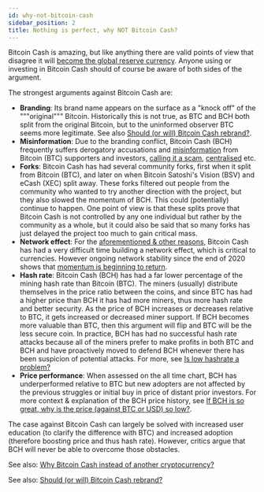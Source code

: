 ```yaml
---
id: why-not-bitcoin-cash
sidebar_position: 2
title: Nothing is perfect, why NOT Bitcoin Cash?
---
```


Bitcoin Cash is amazing, but like anything there are valid points of view that disagree it will [become the global reserve currency](/faqs/Global-Reserve-Currency/what-do-you-mean-global-reserve-currency). Anyone using or investing in Bitcoin Cash should of course be aware of both sides of the argument.

The strongest arguments against Bitcoin Cash are:

- **Branding**: Its brand name appears on the surface as a "knock off" of the """original""" Bitcoin. Historically this is not true, as BTC and BCH both split from the original Bitcoin, but to the uninformed observer BTC seems more legitimate. See also [Should (or will) Bitcoin Cash rebrand?](/faqs/BCH/will-bitcoin-cash-rebrand).
- **Misinformation**: Due to the branding conflict, Bitcoin Cash (BCH) frequently suffers derogatory accusations and [misinformation](/faqs/BCH-vs-BTC/why-is-there-so-much-propaganda-in-btc) from Bitcoin (BTC) supporters and investors, [calling it a scam](/faqs/Other/whats-with-the-name-bcash), [centralised](/faqs/Decentralisation/is-bitcoin-cash-decentralised) etc.
- **Forks**: Bitcoin Cash has had several community forks, first when it split from Bitcoin (BTC), and later on when Bitcoin Satoshi's Vision (BSV) and eCash (XEC) split away. These forks filtered out people from the community who wanted to try another direction with the project, but they also slowed the momentum of BCH. This could (potentially) continue to happen. One point of view is that these splits prove that Bitcoin Cash is not controlled by any one individual but rather by the community as a whole, but it could also be said that so many forks has just delayed the project too much to gain critical mass.
- **Network effect**: For the [aforementioned & other reasons](/faqs/BCH-vs-BTC/if-bch-is-so-great-why-is-the-price-low), Bitcoin Cash has had a very difficult time building a network effect, which is critical to currencies. However ongoing network stability since the end of 2020 shows that [momentum is beginning to return](/faqs/Other/is-bitcoin-cash-dead).
- **Hash rate**: Bitcoin Cash (BCH) has had a far lower percentage of the mining hash rate than Bitcoin (BTC). The miners (usually) distribute themselves in the price ratio between the coins, and since BTC has had a higher price than BCH it has had more miners, thus more hash rate and better security. As the price of BCH increases or decreases relative to BTC, it gets increased or decreased miner support. If BCH becomes more valuable than BTC, then this argument will flip and BTC will be the less secure coin. In practice, BCH has had no successful hash rate attacks because all of the miners prefer to make profits in both BTC and BCH and have proactively moved to defend BCH whenever there has been suspicion of potential attacks. For more, see [Is low hashrate a problem?](/faqs/BCH-vs-BTC/is-low-hashrate-a-problem)
- **Price performance**: When assessed on the all time chart, BCH has underperformed relative to BTC but new adopters are not affected by the previous struggles or initial buy in price of distant prior investors. For more context & explanation of the BCH price history, see [If BCH is so great, why is the price (against BTC or USD) so low?](/faqs/BCH-vs-BTC/if-bch-is-so-great-why-is-the-price-low).

The case against Bitcoin Cash can largely be solved with increased user education (to clarify the difference with BTC) and increased adoption (therefore boosting price and thus hash rate). However, critics argue that BCH will never be able to overcome those obstacles.

See also: [Why Bitcoin Cash instead of another cryptocurrency?](/faqs/BCH/why-bitcoin-cash)

See also: [Should (or will) Bitcoin Cash rebrand?](/faqs/BCH/will-bitcoin-cash-rebrand)
